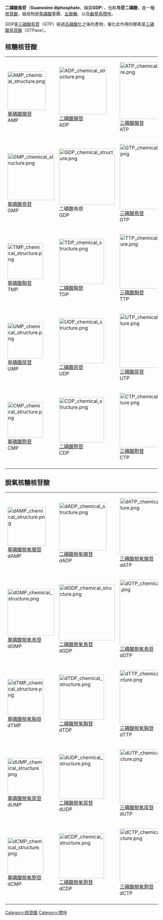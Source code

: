 {{NoteTA|G1=LS}}
{{Chembox
|ImageFile=GDP_chemical_structure.png
|ImageFile1=Guanosine-diphosphate-anion-3D-spacefill.png
|IUPACName=Guanosine 5'-(trihydrogen diphosphate)
|OtherNames=
|Section1={{Chembox Identifiers
| CASNo_Ref = {{cascite|changed|??}}
| CASNo=146-91-8
| ChEMBL_Ref = {{ebicite|correct|EBI}}
| ChEMBL = 384759
| PubChem=730
| IUPHAR_ligand = 2410
| ChemSpiderID_Ref = {{chemspidercite|correct|chemspider}}
| ChemSpiderID = 8630
| ChEBI_Ref = {{ebicite|correct|EBI}}
| ChEBI = 17552
| StdInChI_Ref = {{stdinchicite|correct|chemspider}}
| StdInChI = 1S/C10H15N5O11P2/c11-10-13-7-4(8(18)14-10)12-2-15(7)9-6(17)5(16)3(25-9)1-24-28(22,23)26-27(19,20)21/h2-3,5-6,9,16-17H,1H2,(H,22,23)(H2,19,20,21)(H3,11,13,14,18)/t3-,5-,6-,9-/m1/s1
| StdInChIKey_Ref = {{stdinchicite|correct|chemspider}}
| StdInChIKey = QGWNDRXFNXRZMB-UUOKFMHZSA-N
| SMILES=C1=NC2=C(N1C3C(C(C(O3)COP(=O)(O)OP(=O)(O)O)O)O)NC(=NC2=O)N
  }}
|Section2= {{Chembox Properties
|  Formula=C<sub>10</sub>H<sub>15</sub>N<sub>5</sub>O<sub>11</sub>P<sub>2</sub>
|  MolarMass=443.20
|  Appearance=
|  Density=
|  MeltingPt=
|  BoilingPt=
|  Solubility=
  }}
|Section3= {{Chembox Hazards
|  MainHazards=
|  FlashPt=
|  Autoignition=
  }}
}}

'''二磷酸鳥苷'''（'''Guanosine diphosphate'''，縮寫'''GDP'''），也称'''鸟苷二磷酸'''，是一種[[核苷酸|核苷酸]]，組成物是[[焦磷酸|焦磷酸]]基團、[[五碳糖|五碳糖]]、以及[[鹼基|鹼基]][[鳥嘌呤|鳥嘌呤]]。

GDP是[[三磷酸鳥苷|三磷酸鳥苷]]（GTP）經過[[去磷酸化|去磷酸化]]之後的產物，催化此作用的酵素是[[三磷酸鳥苷酶|三磷酸鳥苷酶]]（GTPase）。
== 核糖核苷酸 ==

{|
|- align="center" valign="bottom"
| [[File:AMP_chemical_structure.png|126px]]<br />[[單磷酸腺苷|單磷酸腺苷]]<br />AMP
| [[File:ADP_chemical_structure.png|156px]]<br />[[二磷酸腺苷|二磷酸腺苷]]<br />ADP
| [[File:ATP_chemical_structure.png|186px]]<br />[[三磷酸腺苷|三磷酸腺苷]]<br />ATP
|- align="center" valign="bottom"
| [[File:GMP_chemical_structure.png|154px]]<br />[[單磷酸鳥苷|單磷酸鳥苷]]<br />GMP
| [[File:GDP_chemical_structure.png|184px]]<br />二磷酸鳥苷<br />GDP
| [[File:GTP_chemical_structure.png|214px]]<br />[[三磷酸鳥苷|三磷酸鳥苷]]<br />GTP
|- align="center" valign="bottom"
| [[File:TMP_chemical_structure.png|117px]]<br />[[單磷酸胸苷|單磷酸胸苷]]<br />TMP
| [[File:TDP_chemical_structure.png|148px]]<br />[[二磷酸胸苷|二磷酸胸苷]]<br />TDP
| [[File:TTP_chemical_structure.png|178px]]<br />[[三磷酸胸苷|三磷酸胸苷]]<br />TTP
|- align="center" valign="bottom"
| [[File:UMP_chemical_structure.png|117px]]<br />[[单磷酸尿苷|单磷酸尿苷]]<br />UMP
| [[File:UDP_chemical_structure.png|148px]]<br />[[二磷酸尿苷|二磷酸尿苷]]<br />UDP
| [[File:UTP_chemical_structure.png|178px]]<br />[[三磷酸尿苷|三磷酸尿苷]]<br />UTP
|- align="center" valign="bottom"
| [[File:CMP_chemical_structure.png|117px]]<br />[[單磷酸胞苷|單磷酸胞苷]]<br />CMP
| [[File:CDP_chemical_structure.png|148px]]<br />[[二磷酸胞苷|二磷酸胞苷]]<br />CDP
| [[File:CTP_chemical_structure.png|178px]]<br />[[三磷酸胞苷|三磷酸胞苷]]<br />CTP
|-
|}

== 脫氧核糖核苷酸 ==

{|
|- align="center" valign="bottom"
| [[File:dAMP_chemical_structure.png|126px]]<br />[[單磷酸脫氧腺苷|單磷酸脫氧腺苷]]<br />dAMP
| [[File:dADP_chemical_structure.png|156px]]<br />[[二磷酸脫氧腺苷|二磷酸脫氧腺苷]]<br />dADP
| [[File:dATP_chemical_structure.png|186px]]<br />[[三磷酸脫氧腺苷|三磷酸脫氧腺苷]]<br />dATP
|- align="center" valign="bottom"
| [[File:dGMP_chemical_structure.png|154px]]<br />[[單磷酸脫氧鳥苷|單磷酸脫氧鳥苷]]<br />dGMP
| [[File:dGDP_chemical_structure.png|184px]]<br />[[二磷酸脫氧鳥苷|二磷酸脫氧鳥苷]]<br />dGDP
| [[File:dGTP_chemical_structure.png|214px]]<br />[[三磷酸脫氧鳥苷|三磷酸脫氧鳥苷]]<br />dGTP
|- align="center" valign="bottom"
| [[File:dTMP_chemical_structure.png|118px]]<br />[[單磷酸脱氧胸苷|單磷酸脱氧胸苷]]<br />dTMP
| [[File:dTDP_chemical_structure.png|148px]]<br />[[二磷酸脱氧胸苷|二磷酸脱氧胸苷]]<br />dTDP
| [[File:dTTP_chemical_structure.png|178px]]<br />[[三磷酸脱氧胸苷|三磷酸脱氧胸苷]]<br />dTTP
|- align="center" valign="bottom"
| [[File:dUMP_chemical_structure.png|118px]]<br />[[單磷酸脫氧尿苷|單磷酸脫氧尿苷]]<br />dUMP
| [[File:dUDP_chemical_structure.png|148px]]<br />[[二磷酸脫氧尿苷|二磷酸脫氧尿苷]]<br />dUDP
| [[File:dUTP_chemical_structure.png|178px]]<br />[[三磷酸脫氧尿苷|三磷酸脫氧尿苷]]<br />dUTP
|- align="center" valign="bottom"
| [[File:dCMP_chemical_structure.png|118px]]<br />[[單磷酸脫氧胞苷|單磷酸脫氧胞苷]]<br />dCMP
| [[File:dCDP_chemical_structure.png|148px]]<br />[[二磷酸脫氧胞苷|二磷酸脫氧胞苷]]<br />dCDP
| [[File:dCTP_chemical_structure.png|178px]]<br />[[三磷酸脫氧胞苷|三磷酸脫氧胞苷]]<br />dCTP
|-
|}

{{碱基、核苷和核苷酸}}

[[Category:核苷酸|Category:核苷酸]]
[[Category:嘌呤|Category:嘌呤]]